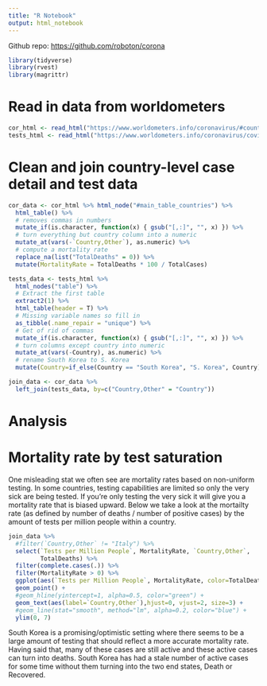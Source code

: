 ```yaml
---
title: "R Notebook"
output: html_notebook
---
```


Github repo: [https://github.com/roboton/corona](https://github.com/roboton/corona)

```r
library(tidyverse)
library(rvest)
library(magrittr)
```

# Read in data from worldometers

```r
cor_html <- read_html("https://www.worldometers.info/coronavirus/#countries")
tests_html <- read_html("https://www.worldometers.info/coronavirus/covid-19-testing/")
```

# Clean and join country-level case detail and test data

```r
cor_data <- cor_html %>% html_node("#main_table_countries") %>%
  html_table() %>%
  # removes commas in numbers
  mutate_if(is.character, function(x) { gsub("[,:]", "", x) }) %>%
  # turn everything but country column into a numeric
  mutate_at(vars(-`Country,Other`), as.numeric) %>%
  # compute a mortality rate
  replace_na(list("TotalDeaths" = 0)) %>%
  mutate(MortalityRate = TotalDeaths * 100 / TotalCases)

tests_data <- tests_html %>%
  html_nodes("table") %>%
  # Extract the first table
  extract2(1) %>%
  html_table(header = T) %>%
  # Missing variable names so fill in
  as_tibble(.name_repair = "unique") %>%
  # Get of rid of commas
  mutate_if(is.character, function(x) { gsub("[,:]", "", x) }) %>%
  # turn columns except country into numeric
  mutate_at(vars(-Country), as.numeric) %>%
  # rename South Korea to S. Korea
  mutate(Country=if_else(Country == "South Korea", "S. Korea", Country))

join_data <- cor_data %>%
  left_join(tests_data, by=c("Country,Other" = "Country"))
```
  
# Analysis

# Mortality rate by test saturation

One misleading stat we often see are mortality rates based on non-uniform testing.  In some countries, testing capabilities are limited so only the very sick are being tested.  If you're only testing the very sick it will give you a mortality rate that is biased upward.  Below we take a look at the mortailty rate (as defined by number of deaths / number of positive cases) by the amount of tests per million people within a country.
  
```r
join_data %>%
  #filter(`Country,Other` != "Italy") %>%
  select(`Tests per Million People`, MortalityRate, `Country,Other`,
         TotalDeaths) %>%
  filter(complete.cases(.)) %>% 
  filter(MortalityRate > 0) %>%
  ggplot(aes(`Tests per Million People`, MortalityRate, color=TotalDeaths)) +
  geom_point() +
  #geom_hline(yintercept=1, alpha=0.5, color="green") +
  geom_text(aes(label=`Country,Other`),hjust=0, vjust=2, size=3) +
  #geom_line(stat="smooth", method="lm", alpha=0.2, color="blue") +
  ylim(0, 7)
```

South Korea is a promising/optimistic setting where there seems to be a large amount of testing that should reflect a more accurate mortality rate.  Having said that, many of these cases are still active and these active cases can turn into deaths.  South Korea has had a stale number of active cases for some time without them turning into the two end states, Death or Recovered.